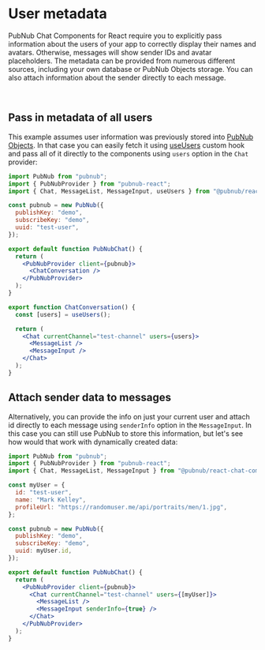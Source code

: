 
<Meta title="Code Examples/User metadata" />

# User metadata

PubNub Chat Components for React require you to explicitly pass information about the users of your
app to correctly display their names and avatars. Otherwise, messages will show sender IDs and
avatar placeholders. The metadata can be provided from numerous different sources, including your
own database or PubNub Objects storage. You can also attach information about the sender directly to
each message.

<br />

## Pass in metadata of all users

This example assumes user information was previously stored into
[PubNub Objects](https://www.pubnub.com/docs/metadata/users-metadata). In that case you can easily
fetch it using
[useUsers](https://pubnub.github.io/react-chat-components/docs/?path=/docs/custom-hooks-useusers--page)
custom hook and pass all of it directly to the components using `users` option in the `Chat`
provider:

```jsx
import PubNub from "pubnub";
import { PubNubProvider } from "pubnub-react";
import { Chat, MessageList, MessageInput, useUsers } from "@pubnub/react-chat-components";

const pubnub = new PubNub({
  publishKey: "demo",
  subscribeKey: "demo",
  uuid: "test-user",
});

export default function PubNubChat() {
  return (
    <PubNubProvider client={pubnub}>
      <ChatConversation />
    </PubNubProvider>
  );
}

export function ChatConversation() {
  const [users] = useUsers();

  return (
    <Chat currentChannel="test-channel" users={users}>
      <MessageList />
      <MessageInput />
    </Chat>
  );
}
```

## Attach sender data to messages

Alternatively, you can provide the info on just your current user and attach id directly to each
message using `senderInfo` option in the `MessageInput`. In this case you can still use PubNub to
store this information, but let's see how would that work with dynamically created data:

```jsx
import PubNub from "pubnub";
import { PubNubProvider } from "pubnub-react";
import { Chat, MessageList, MessageInput } from "@pubnub/react-chat-components";

const myUser = {
  id: "test-user",
  name: "Mark Kelley",
  profileUrl: "https://randomuser.me/api/portraits/men/1.jpg",
};

const pubnub = new PubNub({
  publishKey: "demo",
  subscribeKey: "demo",
  uuid: myUser.id,
});

export default function PubNubChat() {
  return (
    <PubNubProvider client={pubnub}>
      <Chat currentChannel="test-channel" users={[myUser]}>
        <MessageList />
        <MessageInput senderInfo={true} />
      </Chat>
    </PubNubProvider>
  );
}
```
